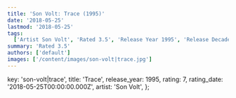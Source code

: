 ```yaml
---
title: 'Son Volt: Trace (1995)'
date: '2018-05-25'
lastmod: '2018-05-25'
tags:
  ['Artist Son Volt', 'Rated 3.5', 'Release Year 1995', 'Release Decade 1990']
summary: 'Rated 3.5'
authors: ['default']
images: ['/content/images/son-volt|trace.jpg']
---
```


  key: 'son-volt|trace',
  title: 'Trace',
  release_year: 1995,
  rating: 7,
  rating_date: '2018-05-25T00:00:00.000Z',
  artist: 'Son Volt',
};

<MusicRating data={data} />
